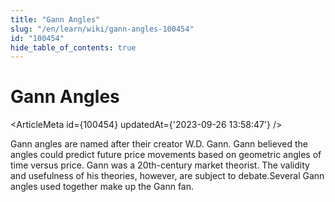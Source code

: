 ```yaml
---
title: "Gann Angles"
slug: "/en/learn/wiki/gann-angles-100454"
id: "100454"
hide_table_of_contents: true
---
```



# Gann Angles

<ArticleMeta id={100454} updatedAt={'2023-09-26 13:58:47'} />
<div className='border-solid border-b border-t-0 my-4 border-[var(--ifm-color-gray-300)]' />

Gann angles are named after their creator W.D. Gann. Gann believed the angles could predict future price movements based on geometric angles of time versus price. Gann was a 20th-century market theorist. The validity and usefulness of his theories, however, are subject to debate.Several Gann angles used together make up the Gann fan.
